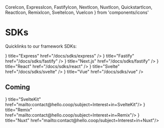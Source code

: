   CoreIcon, 
  ExpressIcon, 
  FastifyIcon, 
  NextIcon, 
  NuxtIcon, 
  QuickstartIcon, 
  ReactIcon, 
  RemixIcon, 
  SvelteIcon, 
  VueIcon 
} from 'components/icons'

# SDKs

Quicklinks to our framework SDKs:

<Cards>
  <Card icon={<ExpressIcon/>} title="Express" href="/docs/sdks/express" />
  <Card icon={<FastifyIcon/>} title="Fastify" href="/docs/sdks/fastify" />
  <Card icon={<NextIcon/>} title="Next.js" href="/docs/sdks/fastify" />
  <Card icon={<ReactIcon/>} title="React" href="/docs/sdks/react" />
  <Card icon={<SvelteIcon/>} title="Svelte" href="/docs/sdks/svelte" />
  <Card icon={<VueIcon/>} title="Vue" href="/docs/sdks/vue" />
</Cards>

## Coming
<Cards>
  <Card icon={<SvelteIcon/>} title="SvelteKit" href="mailto:contact@hello.coop/subject=Interest+in+SvelteKit"/>
  <Card icon={<RemixIcon/>} title="Remix" href="mailto:contact@hello.coop/subject=Interest+in+Remix"/>
  <Card icon={<NuxtIcon/>} title="Nuxt" href="mailto:contact@hello.coop/subject=Interest+in+Nuxt"/>
</Cards>
